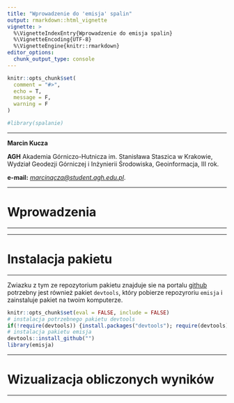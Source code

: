```yaml
---
title: "Wprowadzenie do 'emisja' spalin"
output: rmarkdown::html_vignette
vignette: >
  %\VignetteIndexEntry{Wprowadzenie do emisja spalin}
  %\VignetteEncoding{UTF-8}
  %\VignetteEngine{knitr::rmarkdown}
editor_options: 
  chunk_output_type: console
---
```


```r
knitr::opts_chunk$set(
  comment = "#>", 
  echo = T, 
  message = F, 
  warning = F
)
```

```r
#library(spalanie)
```

***

**Marcin Kucza**

**AGH** Akademia Górniczo-Hutnicza im. Stanisława Staszica w Krakowie, Wydział Geodezji Górniczej i Inżynierii Środowiska, Geoinformacja, III rok.

**e-mail:** *[marcinqcza@student.agh.edu.pl](marcinqcza@student.agh.edu.pl)*.

***
# Wprowadzenia
***





***
# Instalacja pakietu
***

Zwiazku z tym ze repozytorium pakietu znajduje sie na portalu [github](https://github.com/) potrzebny jest również pakiet `devtools`, który pobierze repozyroriu `emisja` i zainstaluje pakiet na twoim komputerze.

```r
knitr::opts_chunk$set(eval = FALSE, include = FALSE)
# instalacja potrzebnego pakietu devtools
if(!require(devtools)) {install.packages("devtools"); require(devtools)}
# instalacja pakietu emisja
devtools::install_github("")
library(emisja)
```

***
# Wizualizacja obliczonych wyników
***
